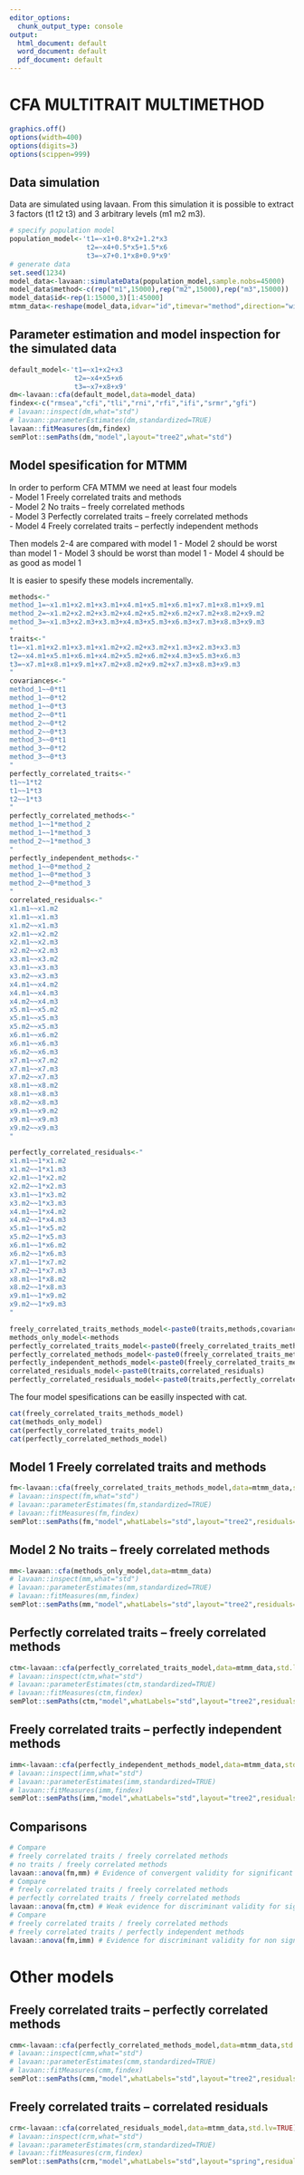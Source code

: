 ```yaml
---
editor_options:
  chunk_output_type: console
output:
  html_document: default
  word_document: default
  pdf_document: default
---
```

<style type="text/css">
.main-container {
max-width: 1400px;
margin-left: auto;
margin-right: auto;
text-align: justify;
}
</style>

# CFA MULTITRAIT MULTIMETHOD
```r
graphics.off()
options(width=400)
options(digits=3)
options(scippen=999)
```

## Data simulation
Data are simulated using lavaan. From this simulation it is possible to extract 3 factors (t1 t2 t3) and 3 arbitrary levels (m1 m2 m3).
```r
# specify population model
population_model<-'t1=~x1+0.8*x2+1.2*x3
                   t2=~x4+0.5*x5+1.5*x6
                   t3=~x7+0.1*x8+0.9*x9'
# generate data
set.seed(1234)
model_data<-lavaan::simulateData(population_model,sample.nobs=45000)
model_data$method<-c(rep("m1",15000),rep("m2",15000),rep("m3",15000))
model_data$id<-rep(1:15000,3)[1:45000]
mtmm_data<-reshape(model_data,idvar="id",timevar="method",direction="wide")
```

## Parameter estimation and model inspection for the simulated data
```r
default_model<-'t1=~x1+x2+x3
                t2=~x4+x5+x6
                t3=~x7+x8+x9'
dm<-lavaan::cfa(default_model,data=model_data)
findex<-c("rmsea","cfi","tli","rni","rfi","ifi","srmr","gfi")
# lavaan::inspect(dm,what="std")
# lavaan::parameterEstimates(dm,standardized=TRUE)
lavaan::fitMeasures(dm,findex)
semPlot::semPaths(dm,"model",layout="tree2",what="std")
```

## Model spesification for MTMM
In order to perform CFA MTMM we need at least four models  
- Model 1 Freely correlated traits and methods  
- Model 2 No traits – freely correlated methods  
- Model 3 Perfectly correlated traits – freely correlated methods  
- Model 4 Freely correlated traits – perfectly independent methods  

Then models 2-4 are compared with model 1
- Model 2 should be worst than model 1
- Model 3 should be worst than model 1
- Model 4 should be as good as model 1

It is easier to spesify these models incrementally.
```r
methods<-"
method_1=~x1.m1+x2.m1+x3.m1+x4.m1+x5.m1+x6.m1+x7.m1+x8.m1+x9.m1
method_2=~x1.m2+x2.m2+x3.m2+x4.m2+x5.m2+x6.m2+x7.m2+x8.m2+x9.m2
method_3=~x1.m3+x2.m3+x3.m3+x4.m3+x5.m3+x6.m3+x7.m3+x8.m3+x9.m3
"
traits<-" 
t1=~x1.m1+x2.m1+x3.m1+x1.m2+x2.m2+x3.m2+x1.m3+x2.m3+x3.m3
t2=~x4.m1+x5.m1+x6.m1+x4.m2+x5.m2+x6.m2+x4.m3+x5.m3+x6.m3
t3=~x7.m1+x8.m1+x9.m1+x7.m2+x8.m2+x9.m2+x7.m3+x8.m3+x9.m3
"
covariances<-"
method_1~~0*t1
method_1~~0*t2
method_1~~0*t3
method_2~~0*t1
method_2~~0*t2
method_2~~0*t3
method_3~~0*t1
method_3~~0*t2
method_3~~0*t3
"
perfectly_correlated_traits<-"
t1~~1*t2
t1~~1*t3
t2~~1*t3
"
perfectly_correlated_methods<-"
method_1~~1*method_2
method_1~~1*method_3
method_2~~1*method_3
"
perfectly_independent_methods<-"
method_1~~0*method_2
method_1~~0*method_3
method_2~~0*method_3
"
correlated_residuals<-"
x1.m1~~x1.m2
x1.m1~~x1.m3
x1.m2~~x1.m3
x2.m1~~x2.m2
x2.m1~~x2.m3
x2.m2~~x2.m3
x3.m1~~x3.m2
x3.m1~~x3.m3
x3.m2~~x3.m3
x4.m1~~x4.m2
x4.m1~~x4.m3
x4.m2~~x4.m3
x5.m1~~x5.m2
x5.m1~~x5.m3
x5.m2~~x5.m3
x6.m1~~x6.m2
x6.m1~~x6.m3
x6.m2~~x6.m3
x7.m1~~x7.m2
x7.m1~~x7.m3
x7.m2~~x7.m3
x8.m1~~x8.m2
x8.m1~~x8.m3
x8.m2~~x8.m3
x9.m1~~x9.m2
x9.m1~~x9.m3
x9.m2~~x9.m3
"

perfectly_correlated_residuals<-"
x1.m1~~1*x1.m2
x1.m2~~1*x1.m3
x2.m1~~1*x2.m2
x2.m2~~1*x2.m3
x3.m1~~1*x3.m2
x3.m2~~1*x3.m3
x4.m1~~1*x4.m2
x4.m2~~1*x4.m3
x5.m1~~1*x5.m2
x5.m2~~1*x5.m3
x6.m1~~1*x6.m2
x6.m2~~1*x6.m3
x7.m1~~1*x7.m2
x7.m2~~1*x7.m3
x8.m1~~1*x8.m2
x8.m2~~1*x8.m3
x9.m1~~1*x9.m2
x9.m2~~1*x9.m3
"

freely_correlated_traits_methods_model<-paste0(traits,methods,covariances)
methods_only_model<-methods
perfectly_correlated_traits_model<-paste0(freely_correlated_traits_methods_model,perfectly_correlated_traits)
perfectly_correlated_methods_model<-paste0(freely_correlated_traits_methods_model,perfectly_correlated_methods)
perfectly_independent_methods_model<-paste0(freely_correlated_traits_methods_model,perfectly_independent_methods)
correlated_residuals_model<-paste0(traits,correlated_residuals)
perfectly_correlated_residuals_model<-paste0(traits,perfectly_correlated_residuals)
```

The four model spesifications can be easilly inspected with cat.
```r
cat(freely_correlated_traits_methods_model)
cat(methods_only_model)
cat(perfectly_correlated_traits_model)
cat(perfectly_correlated_methods_model)
```

## Model 1 Freely correlated traits and methods  
```r
fm<-lavaan::cfa(freely_correlated_traits_methods_model,data=mtmm_data,std.lv=TRUE)
# lavaan::inspect(fm,what="std")
# lavaan::parameterEstimates(fm,standardized=TRUE)
# lavaan::fitMeasures(fm,findex)
semPlot::semPaths(fm,"model",whatLabels="std",layout="tree2",residuals=FALSE,exoCov=TRUE,bifactor=c("t1","t2","t3"),rotation=2,sizeLat=2,sizeMan=2)
```

## Model 2 No traits – freely correlated methods  
```r
mm<-lavaan::cfa(methods_only_model,data=mtmm_data)
# lavaan::inspect(mm,what="std")
# lavaan::parameterEstimates(mm,standardized=TRUE)
# lavaan::fitMeasures(mm,findex)
semPlot::semPaths(mm,"model",whatLabels="std",layout="tree2",residuals=FALSE,exoCov=TRUE,bifactor=c("t1","t2","t3"),rotation=2,sizeLat=2,sizeMan=2)
```

## Perfectly correlated traits – freely correlated methods  
```r
ctm<-lavaan::cfa(perfectly_correlated_traits_model,data=mtmm_data,std.lv=TRUE)
# lavaan::inspect(ctm,what="std")
# lavaan::parameterEstimates(ctm,standardized=TRUE)
# lavaan::fitMeasures(ctm,findex)
semPlot::semPaths(ctm,"model",whatLabels="std",layout="tree2",residuals=FALSE,exoCov=TRUE,bifactor=c("t1","t2","t3"),rotation=2,sizeLat=2,sizeMan=2)
```

## Freely correlated traits – perfectly independent methods 
```r
imm<-lavaan::cfa(perfectly_independent_methods_model,data=mtmm_data,std.lv=TRUE)
# lavaan::inspect(imm,what="std")
# lavaan::parameterEstimates(imm,standardized=TRUE)
# lavaan::fitMeasures(imm,findex)
semPlot::semPaths(imm,"model",whatLabels="std",layout="tree2",residuals=FALSE,exoCov=TRUE,bifactor=c("t1","t2","t3"),rotation=2,sizeLat=2,sizeMan=2)
```

## Comparisons
```r
# Compare 
# freely correlated traits / freely correlated methods
# no traits / freely correlated methods
lavaan::anova(fm,mm) # Evidence of convergent validity for significant results
# Compare 
# freely correlated traits / freely correlated methods
# perfectly correlated traits / freely correlated methods
lavaan::anova(fm,ctm) # Weak evidence for discriminant validity for significant results
# Compare 
# freely correlated traits / freely correlated methods
# freely correlated traits / perfectly independent methods
lavaan::anova(fm,imm) # Evidence for discriminant validity for non significant results
```

# Other models

## Freely correlated traits – perfectly correlated methods 
```r
cmm<-lavaan::cfa(perfectly_correlated_methods_model,data=mtmm_data,std.lv=TRUE)
# lavaan::inspect(cmm,what="std")
# lavaan::parameterEstimates(cmm,standardized=TRUE)
# lavaan::fitMeasures(cmm,findex)
semPlot::semPaths(cmm,"model",whatLabels="std",layout="tree2",residuals=FALSE,exoCov=TRUE,bifactor=c("t1","t2","t3"),rotation=2,sizeLat=2,sizeMan=2)
```

## Freely correlated traits – correlated residuals
```r
crm<-lavaan::cfa(correlated_residuals_model,data=mtmm_data,std.lv=TRUE)
# lavaan::inspect(crm,what="std")
# lavaan::parameterEstimates(crm,standardized=TRUE)
# lavaan::fitMeasures(crm,findex)
semPlot::semPaths(crm,"model",whatLabels="std",layout="spring",residuals=FALSE,exoCov=TRUE,rotation=2,sizeLat=2.5,sizeMan=2.5)
```
